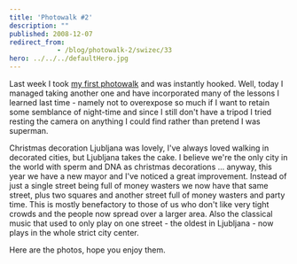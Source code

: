 ```yaml
---
title: 'Photowalk #2'
description: ""
published: 2008-12-07
redirect_from: 
            - /blog/photowalk-2/swizec/33
hero: ../../../defaultHero.jpg
---
```

Last week I took [my first photowalk](http://swizec.com/blog/my-first-weekly-photowalk/2/395) and was instantly hooked. Well, today I managed taking another one and have incorporated many of the lessons I learned last time - namely not to overexpose so much if I want to retain some semblance of night-time and since I still don&#x27;t have a tripod I tried resting the camera on anything I could find rather than pretend I was superman.

Christmas decoration Ljubljana was lovely, I&#x27;ve always loved walking in decorated cities, but Ljubljana takes the cake. I believe we&#x27;re the only city in the world with sperm and DNA as christmas decorations ... anyway, this year we have a new mayor and I&#x27;ve noticed a great improvement. Instead of just a single street being full of money wasters we now have that same street, plus two squares and another street full of money wasters and party time. This is mostly benefactory to those of us who don&#x27;t like very tight crowds and the people now spread over a larger area. Also the classical music that used to only play on one street - the oldest in Ljubljana - now plays in the whole strict city center.

Here are the photos, hope you enjoy them.
